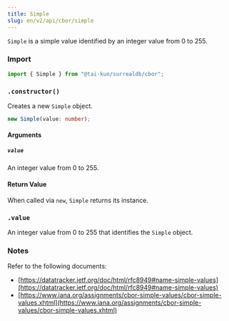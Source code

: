 ```yaml
---
title: Simple
slug: en/v2/api/cbor/simple
---
```



`Simple` is a simple value identified by an integer value from 0 to 255.

### Import

```ts
import { Simple } from "@tai-kun/surrealdb/cbor";
```

### `.constructor()`

Creates a new `Simple` object.

```ts
new Simple(value: number);
```

#### Arguments

##### `value`

An integer value from 0 to 255.

#### Return Value

When called via `new`, `Simple` returns its instance.

### `.value` <Badge variant="instance" /><Badge variant="property" />

An integer value from 0 to 255 that identifies the `Simple` object.

### Notes

Refer to the following documents:

- [https://datatracker.ietf.org/doc/html/rfc8949#name-simple-values](https://datatracker.ietf.org/doc/html/rfc8949#name-simple-values)
- [https://www.iana.org/assignments/cbor-simple-values/cbor-simple-values.xhtml](https://www.iana.org/assignments/cbor-simple-values/cbor-simple-values.xhtml)
